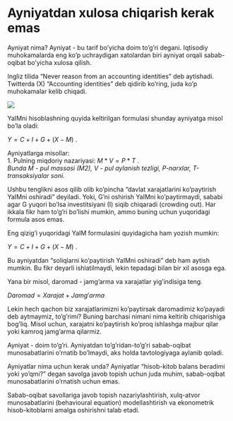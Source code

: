 # Ayniyatdan xulosa chiqarish kerak emas {.unnumbered}

Ayniyat nima? Ayniyat - bu tarif bo’yicha doim to’g’ri degani. Iqtisodiy muhokamalarda eng ko'p uchraydigan xatolardan biri ayniyat orqali sabab-oqibat bo'yicha xulosa qilish.

::: column-margin
Ingliz tilida "Never reason from an accounting identities" deb aytishadi. Twitterda (X) "Accounting identities" deb qidirib ko'ring, juda ko'p muhokamalar kelib chiqadi.

![](GFxc02uWcAASvTq.jpeg)
:::

YaIMni hisoblashning quyida keltirilgan formulasi shunday ayniyatga misol bo'la oladi:

$Y = C + I + G+(X-M)$ .

::: column-margin
Ayniyatlarga misollar:\
1. Pulning miqdoriy nazariyasi: $M*V = P*T$ . \
*Bunda M - pul massasi (M2), V - pul aylanish tezligi, P-narxlar, T-transaksiyalar soni.*
:::

Ushbu tenglikni asos qilib olib ko'pincha "davlat xarajatlarini ko’paytirish YaIMni oshiradi" deyiladi. Yoki, G'ni oshirish YaIMni ko'paytirmaydi, sababi agar G yuqori bo'lsa investitsiyani (I) siqib chiqaradi (crowding out). Har ikkala fikr ham to'g'ri bo'lishi mumkin, ammo buning uchun yuqoridagi formula asos emas.

Eng qizig'i yuqoridagi YaIM formulasini quyidagicha ham yozish mumkin:

$Y = C + I + G+(X-M)$ .

Bu ayniyatdan "soliqlarni ko'paytirish YaIMni oshiradi" deb ham aytish mumkin. Bu fikr deyarli ishlatilmaydi, lekin tepadagi bilan bir xil asosga ega.

Yana bir misol, daromad - jamg’arma va xarajatlar yig’indisiga teng.

$Daromad = Xarajat + Jamg'arma$

Lekin hech qachon biz xarajatlarimizni ko’paytirsak daromadimiz ko’payadi deb aytmaymiz, to’g’rimi? Buning barchasi nimani nima keltirib chiqarishiga bog’liq. Misol uchun, xarajatni ko’paytirish ko’proq ishlashga majbur qilar yoki kamroq jamg’arma qilarmiz.

Ayniyat - doim to'g'ri. Ayniyatdan to'g'ridan-to'g'ri sabab-oqibat munosabatlarini o'rnatib bo'lmaydi, aks holda tavtologiyaga aylanib qoladi.

Ayniyatlar nima uchun kerak unda? Ayniyatlar "hisob-kitob balans beradimi yoki yo'qmi?" degan savolga javob topish uchun juda muhim, sabab-oqibat munosabatlarini o'rnatish uchun emas.

Sabab-oqibat savollariga javob topish nazariylashtirish, xulq-atvor munosabatlarini (behavioural equation) modellashtirish va ekonometrik hisob-kitoblarni amalga oshirishni talab etadi.
